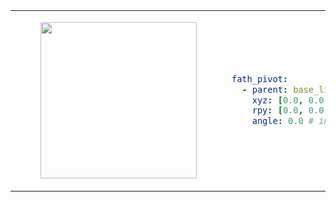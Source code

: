 <table>
<tr>
<td>
<center>
<figure>
    <img src={require("./img/fath_pivot.png").default} width="250" />
</figure>
</center>
</td>
<td>

```yaml
fath_pivot:
  - parent: base_link
    xyz: [0.0, 0.0, 0.0]
    rpy: [0.0, 0.0, 0.0]
    angle: 0.0 # in radian
```
</td>
</tr>
</table>

